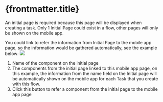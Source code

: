 # {frontmatter.title}

An initial page is required because this page will be displayed when creating a task. Only 1 Initial Page could exist in a flow, other pages will only be shown on the mobile app.

You could link to refer the information from Initial Page to the mobile app page, so the information would be gathered automatically, see the example below:
![](https://t3837933.p.clickup-attachments.com/t3837933/6c2c0b2f-bf0e-4b6f-937d-97ea72153709/image.png)
1. Name of the component on the initial page
2. The components from the initial page linked to this mobile app page, on this example, the information from the name field on the Initial page will be automatically shown on the mobile app for each Task that you create with this flow.
3. Click this button to refer a component from the initial page to the mobile app page
